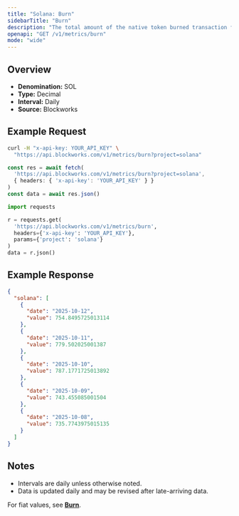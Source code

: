 ```yaml
---
title: "Solana: Burn"
sidebarTitle: "Burn"
description: "The total amount of the native token burned transaction fees."
openapi: "GET /v1/metrics/burn"
mode: "wide"
---
```


## Overview

- **Denomination:** SOL
- **Type:** Decimal
- **Interval:** Daily
- **Source:** Blockworks

## Example Request

<CodeGroup>

```bash cURL
curl -H "x-api-key: YOUR_API_KEY" \
  "https://api.blockworks.com/v1/metrics/burn?project=solana"
```

```typescript TypeScript
const res = await fetch(
  'https://api.blockworks.com/v1/metrics/burn?project=solana',
  { headers: { 'x-api-key': 'YOUR_API_KEY' } }
)
const data = await res.json()
```

```python Python
import requests

r = requests.get(
  'https://api.blockworks.com/v1/metrics/burn',
  headers={'x-api-key': 'YOUR_API_KEY'},
  params={'project': 'solana'}
)
data = r.json()
```

</CodeGroup>

## Example Response

```json
{
  "solana": [
    {
      "date": "2025-10-12",
      "value": 754.8495725013114
    },
    {
      "date": "2025-10-11",
      "value": 779.502025001387
    },
    {
      "date": "2025-10-10",
      "value": 787.1771725013892
    },
    {
      "date": "2025-10-09",
      "value": 743.455085001504
    },
    {
      "date": "2025-10-08",
      "value": 735.7743975015135
    }
  ]
}
```

## Notes
- Intervals are daily unless otherwise noted.
- Data is updated daily and may be revised after late-arriving data.

<Note>For fiat values, see **[Burn](./burn-usd)**.</Note>